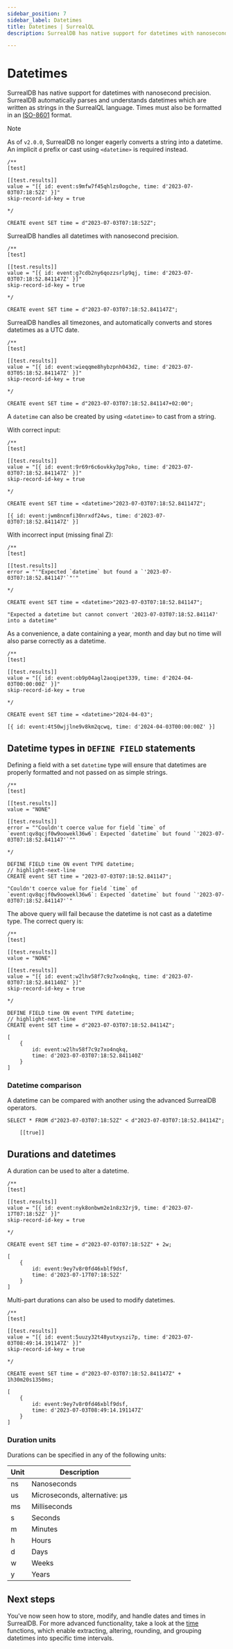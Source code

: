 ```yaml
---
sidebar_position: 7
sidebar_label: Datetimes
title: Datetimes | SurrealQL
description: SurrealDB has native support for datetimes with nanosecond precision. SurrealDB is able to parse datetimes from strings.

---
```


# Datetimes

SurrealDB has native support for datetimes with nanosecond precision. SurrealDB automatically parses and understands datetimes which are written as strings in the SurrealQL language. Times must also be formatted in an [ISO-8601](https://en.wikipedia.org/wiki/ISO_8601) format.


> [!NOTE]
> As of `v2.0.0`, SurrealDB no longer eagerly converts a string into a datetime. An implicit `d` prefix or cast using `<datetime>` is required instead.

```surql
/**
[test]

[[test.results]]
value = "[{ id: event:s9mfw7f45qhlzs0ogche, time: d'2023-07-03T07:18:52Z' }]"
skip-record-id-key = true

*/

CREATE event SET time = d"2023-07-03T07:18:52Z";
```

SurrealDB handles all datetimes with nanosecond precision.

```surql
/**
[test]

[[test.results]]
value = "[{ id: event:g7cdb2ny6qozzsrlp9qj, time: d'2023-07-03T07:18:52.841147Z' }]"
skip-record-id-key = true

*/

CREATE event SET time = d"2023-07-03T07:18:52.841147Z";
```

SurrealDB handles all timezones, and automatically converts and stores datetimes as a UTC date.

```surql
/**
[test]

[[test.results]]
value = "[{ id: event:wieqqme8hybzpnh043d2, time: d'2023-07-03T05:18:52.841147Z' }]"
skip-record-id-key = true

*/

CREATE event SET time = d"2023-07-03T07:18:52.841147+02:00";
```

A `datetime` can also be created by using `<datetime>` to cast from a string.

With correct input:

```surql
/**
[test]

[[test.results]]
value = "[{ id: event:9r69r6c6ovkky3pg7oko, time: d'2023-07-03T07:18:52.841147Z' }]"
skip-record-id-key = true

*/

CREATE event SET time = <datetime>"2023-07-03T07:18:52.841147Z";
```

```surql title="Response"
[{ id: event:jwm8ncmfi30nrxdf24ws, time: d'2023-07-03T07:18:52.841147Z' }]
```

With incorrect input (missing final Z):

```surql
/**
[test]

[[test.results]]
error = "'"Expected `datetime` but found a `'2023-07-03T07:18:52.841147'`"'"

*/

CREATE event SET time = <datetime>"2023-07-03T07:18:52.841147";
```

```surql title="Response"
"Expected a datetime but cannot convert '2023-07-03T07:18:52.841147' into a datetime"
```

As a convenience, a date containing a year, month and day but no time will also parse correctly as a datetime.

```surql
/**
[test]

[[test.results]]
value = "[{ id: event:ob9p04agl2aoqipet339, time: d'2024-04-03T00:00:00Z' }]"
skip-record-id-key = true

*/

CREATE event SET time = <datetime>"2024-04-03";
```

```surql title="Response"
[{ id: event:4t50wjjlne9v8km2qcwq, time: d'2024-04-03T00:00:00Z' }]
```

## Datetime types in `DEFINE FIELD` statements

Defining a field with a set `datetime` type will ensure that datetimes are properly formatted and not passed on as simple strings.

```surql
/**
[test]

[[test.results]]
value = "NONE"

[[test.results]]
error = ""Couldn't coerce value for field `time` of `event:qv8qcjf0w9oowekl36w6`: Expected `datetime` but found `'2023-07-03T07:18:52.841147'`""

*/

DEFINE FIELD time ON event TYPE datetime;
// highlight-next-line
CREATE event SET time = "2023-07-03T07:18:52.841147";
```

```surql title="Response"
"Couldn't coerce value for field `time` of `event:qv8qcjf0w9oowekl36w6`: Expected `datetime` but found `'2023-07-03T07:18:52.841147'`"
```

The above query will fail because the datetime is not cast as a datetime type. The correct query is:

```surql
/**
[test]

[[test.results]]
value = "NONE"

[[test.results]]
value = "[{ id: event:w2lhv58f7c9z7xo4nqkq, time: d'2023-07-03T07:18:52.841140Z' }]"
skip-record-id-key = true

*/

DEFINE FIELD time ON event TYPE datetime;
// highlight-next-line
CREATE event SET time = d"2023-07-03T07:18:52.84114Z";
```

```surql title="Response"
[
    { 
        id: event:w2lhv58f7c9z7xo4nqkq, 
        time: d'2023-07-03T07:18:52.841140Z' 
    }
]
```

### Datetime comparison
A datetime can be compared with another using the advanced SurrealDB operators.

```surql
SELECT * FROM d"2023-07-03T07:18:52Z" < d"2023-07-03T07:18:52.84114Z";
```
    
```surql title="Response"
    [[true]]
```

## Durations and datetimes

A duration can be used to alter a datetime.

```surql
/**
[test]

[[test.results]]
value = "[{ id: event:nyk8onbwm2e1n8z32rj9, time: d'2023-07-17T07:18:52Z' }]"
skip-record-id-key = true

*/

CREATE event SET time = d"2023-07-03T07:18:52Z" + 2w;
```
    
```surql title="Response"
[
    { 
        id: event:9ey7v8r0fd46xblf9dsf,
        time: d'2023-07-17T07:18:52Z'
    }
]
```

Multi-part durations can also be used to modify datetimes.

```surql
/**
[test]

[[test.results]]
value = "[{ id: event:5uuzy32t48yutxyszi7p, time: d'2023-07-03T08:49:14.191147Z' }]"
skip-record-id-key = true

*/

CREATE event SET time = d"2023-07-03T07:18:52.841147Z" + 1h30m20s1350ms;
```

```surql title="Response"
[
    { 
        id: event:9ey7v8r0fd46xblf9dsf,
        time: d'2023-07-03T08:49:14.191147Z'
    }
]
```

### Duration units

Durations can be specified in any of the following units:

<table>
    <thead>
    <tr>
        <th scope="col">Unit</th>
        <th scope="col">Description</th>
    </tr>
    </thead>
    <tbody>
        <tr>
            <td scope="row" data-label="Type">ns</td>
            <td scope="row" data-label="Description">Nanoseconds</td>
        </tr>
        <tr>
            <td scope="row" data-label="Type">us</td>
            <td scope="row" data-label="Description">Microseconds, alternative: µs</td>
        </tr>
        <tr>
            <td scope="row" data-label="Type">ms</td>
            <td scope="row" data-label="Description">Milliseconds</td>
        </tr>
        <tr>
            <td scope="row" data-label="Type">s</td>
            <td scope="row" data-label="Description">Seconds</td>
        </tr>
        <tr>
            <td scope="row" data-label="Type">m</td>
            <td scope="row" data-label="Description">Minutes</td>
        </tr>
        <tr>
            <td scope="row" data-label="Type">h</td>
            <td scope="row" data-label="Description">Hours</td>
        </tr>
        <tr>
            <td scope="row" data-label="Type">d</td>
            <td scope="row" data-label="Description">Days</td>
        </tr>
        <tr>
            <td scope="row" data-label="Type">w</td>
            <td scope="row" data-label="Description">Weeks</td>
        </tr>
        <tr>
            <td scope="row" data-label="Type">y</td>
            <td scope="row" data-label="Description">Years</td>
        </tr>
    </tbody>
</table>

## Next steps
You've now seen how to store, modify, and handle dates and times in SurrealDB. For more advanced functionality, take a look at the [time](/docs/surrealql/functions/database/time) functions, which enable extracting, altering, rounding, and grouping datetimes into specific time intervals.
